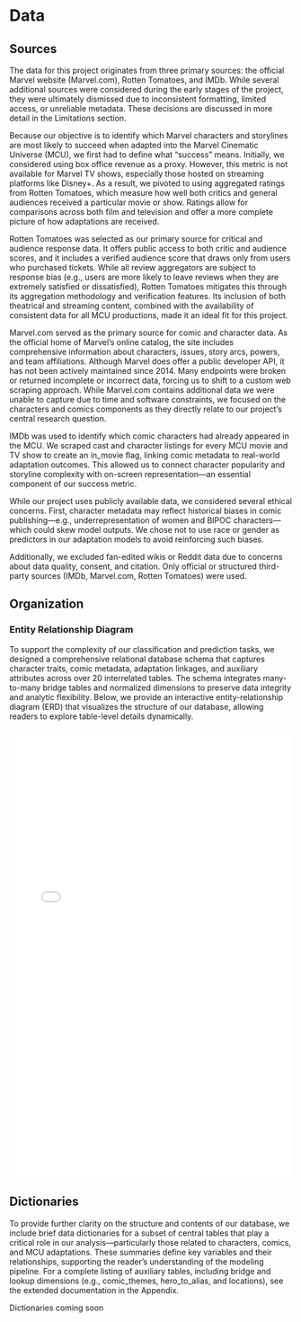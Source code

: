 # Data
## Sources
The data for this project originates from three primary sources: the official Marvel website (Marvel.com), Rotten Tomatoes, and IMDb. While several additional sources were considered during the early stages of the project, they were ultimately dismissed due to inconsistent formatting, limited access, or unreliable metadata. These decisions are discussed in more detail in the Limitations section.

Because our objective is to identify which Marvel characters and storylines are most likely to succeed when adapted into the Marvel Cinematic Universe (MCU), we first had to define what “success” means. Initially, we considered using box office revenue as a proxy. However, this metric is not available for Marvel TV shows, especially those hosted on streaming platforms like Disney+. As a result, we pivoted to using aggregated ratings from Rotten Tomatoes, which measure how well both critics and general audiences received a particular movie or show. Ratings allow for comparisons across both film and television and offer a more complete picture of how adaptations are received.

Rotten Tomatoes was selected as our primary source for critical and audience response data. It offers public access to both critic and audience scores, and it includes a verified audience score that draws only from users who purchased tickets. While all review aggregators are subject to response bias (e.g., users are more likely to leave reviews when they are extremely satisfied or dissatisfied), Rotten Tomatoes mitigates this through its aggregation methodology and verification features. Its inclusion of both theatrical and streaming content, combined with the availability of consistent data for all MCU productions, made it an ideal fit for this project.

Marvel.com served as the primary source for comic and character data. As the official home of Marvel’s online catalog, the site includes comprehensive information about characters, issues, story arcs, powers, and team affiliations. Although Marvel does offer a public developer API, it has not been actively maintained since 2014. Many endpoints were broken or returned incomplete or incorrect data, forcing us to shift to a custom web scraping approach. While Marvel.com contains additional data we were unable to capture due to time and software constraints, we focused on the characters and comics components as they directly relate to our project’s central research question.

IMDb was used to identify which comic characters had already appeared in the MCU. We scraped cast and character listings for every MCU movie and TV show to create an in_movie flag, linking comic metadata to real-world adaptation outcomes. This allowed us to connect character popularity and storyline complexity with on-screen representation—an essential component of our success metric.

While our project uses publicly available data, we considered several ethical concerns. First, character metadata may reflect historical biases in comic publishing—e.g., underrepresentation of women and BIPOC characters—which could skew model outputs. We chose not to use race or gender as predictors in our adaptation models to avoid reinforcing such biases.

Additionally, we excluded fan-edited wikis or Reddit data due to concerns about data quality, consent, and citation. Only official or structured third-party sources (IMDb, Marvel.com, Rotten Tomatoes) were used.

## Organization

### Entity Relationship Diagram

To support the complexity of our classification and prediction tasks, we designed a comprehensive relational database schema that captures character traits, comic metadata, adaptation linkages, and auxiliary attributes across over 20 interrelated tables. The schema integrates many-to-many bridge tables and normalized dimensions to preserve data integrity and analytic flexibility. Below, we provide an interactive entity-relationship diagram (ERD) that visualizes the structure of our database, allowing readers to explore table-level details dynamically.


<iframe src="Marvel_ERD.html" width="100%" height="800px" style="border: none;"></iframe>

## Dictionaries
To provide further clarity on the structure and contents of our database, we include brief data dictionaries for a subset of central tables that play a critical role in our analysis—particularly those related to characters, comics, and MCU adaptations. These summaries define key variables and their relationships, supporting the reader’s understanding of the modeling pipeline. For a complete listing of auxiliary tables, including bridge and lookup dimensions (e.g., comic_themes, hero_to_alias, and locations), see the extended documentation in the Appendix.

Dictionaries coming soon